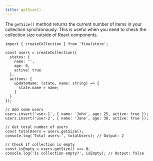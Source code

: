 ```yaml
---
title: getSize()
---
```


The `getSize()` method returns the current number of items in your collection synchronously. This is useful when you need to check the collection size outside of React components.

```tsx
import { createCollection } from 'finalstore';

const users = createCollection({
  states: {
    name: '',
    age: 0,
    active: true
  },
  actions: {
    updateName: (state, name: string) => {
      state.name = name;
    }
  }
});

// Add some users
users.insert('user-1', { name: 'John', age: 25, active: true });
users.insert('user-2', { name: 'Jane', age: 30, active: true });

// Get total number of users
const totalUsers = users.getSize();
console.log('Total users:', totalUsers); // Output: 2

// Check if collection is empty
const isEmpty = users.getSize() === 0;
console.log('Is collection empty?', isEmpty); // Output: false
```
